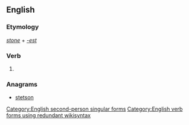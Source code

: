 ==English==

===Etymology===
''[[stone]]'' + ''[[-est]]''

===Verb===
{{en-verb form}}

# {{context|archaic|lang=en}} {{form of|Second-person singular simple present form|stone|lang=en}}

===Anagrams===
* [[stetson#English|stetson]]

[[Category:English second-person singular forms]]
[[Category:English verb forms using redundant wikisyntax]]
